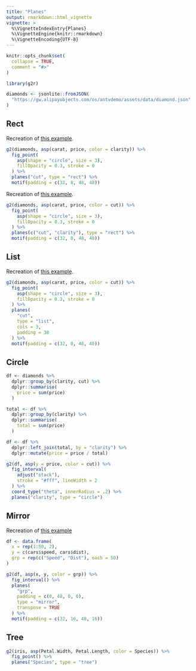 ```yaml
---
title: "Planes"
output: rmarkdown::html_vignette
vignette: >
  %\VignetteIndexEntry{Planes}
  %\VignetteEngine{knitr::rmarkdown}
  %\VignetteEncoding{UTF-8}
---
```


```r
knitr::opts_chunk$set(
  collapse = TRUE,
  comment = "#>"
)
```

```r
library(g2r)
```

```r
diamonds <- jsonlite::fromJSON(
  "https://gw.alipayobjects.com/os/antvdemo/assets/data/diamond.json"
)
```

## Rect

Recreation of [this example](https://g2.antv.vision/en/examples/facet/facet#column).

```r
g2(diamonds, asp(carat, price, color = clarity)) %>% 
  fig_point(
    asp(shape = "circle", size = 3),
    fillOpacity = 0.3, stroke = 0
  ) %>% 
  planes("cut", type = "rect") %>% 
  motif(padding = c(32, 8, 48, 48))
```

Recreation of [this example](https://g2.antv.vision/en/examples/facet/facet#rect).

```r
g2(diamonds, asp(carat, price, color = cut)) %>% 
  fig_point(
    asp(shape = "circle", size = 3),
    fillOpacity = 0.3, stroke = 0
  ) %>% 
  planes(c("cut", "clarity"), type = "rect") %>% 
  motif(padding = c(32, 8, 48, 48))
```

## List

Recreation of [this example](https://g2.antv.vision/en/examples/facet/facet#list).

```r
g2(diamonds, asp(carat, price, color = cut)) %>% 
  fig_point(
    asp(shape = "circle", size = 3),
    fillOpacity = 0.3, stroke = 0
  ) %>% 
  planes(
    "cut", 
    type = "list",
    cols = 3,
    padding = 30
  ) %>% 
  motif(padding = c(32, 8, 48, 48))
```

## Circle

```r
df <- diamonds %>% 
  dplyr::group_by(clarity, cut) %>% 
  dplyr::summarise(
    price = sum(price)
  )

total <- df %>% 
  dplyr::group_by(clarity) %>% 
  dplyr::summarise(
    total = sum(price)
  )

df <- df %>% 
  dplyr::left_join(total, by = "clarity") %>% 
  dplyr::mutate(price = price / total)

g2(df, asp(y = price, color = cut)) %>% 
  fig_interval(
    adjust("stack"),
    stroke = "#fff", lineWidth = 2
  ) %>% 
  coord_type("theta", innerRadius = .2) %>% 
  planes("clarity", type = "circle")
```

## Mirror

Recreation of [this example](https://g2.antv.vision/en/examples/facet/facet#mirror-transpose)

```r
df <- data.frame(
  x = rep(1:50, 2),
  y = c(cars$speed, cars$dist),
  grp = rep(c("Speed", "Dist"), each = 50)
)

g2(df, asp(x, y, color = grp)) %>% 
  fig_interval() %>% 
  planes(
    "grp", 
    padding = c(0, 48, 0, 0),
    type = "mirror", 
    transpose = TRUE
  ) %>% 
  motif(padding = c(32, 16, 48, 16))
```

## Tree

```r
g2(iris, asp(Petal.Width, Petal.Length, color = Species)) %>% 
  fig_point() %>% 
  planes("Species", type = "tree")
```
